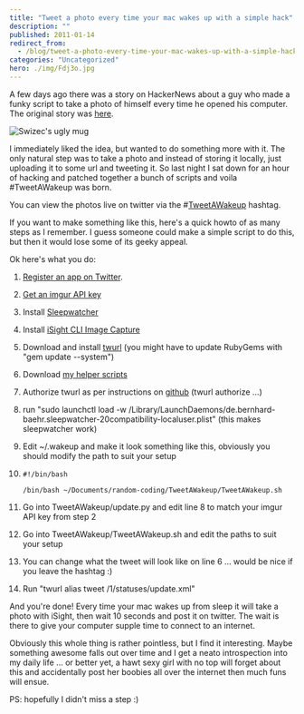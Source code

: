 ```yaml
---
title: "Tweet a photo every time your mac wakes up with a simple hack"
description: ""
published: 2011-01-14
redirect_from:
  - /blog/tweet-a-photo-every-time-your-mac-wakes-up-with-a-simple-hack/swizec/1543
categories: "Uncategorized"
hero: ./img/Fdj3o.jpg
---
```


A few days ago there was a story on HackerNews about a guy who made a funky script to take a photo of himself every time he opened his computer. The original story was [here](http://benjamin-meyer-home.blogspot.com/2011/01/1-10-photos-every-day-starting-in-2006.html).

![](./img/Fdj3o.jpg "Swizec's ugly mug")

I immediately liked the idea, but wanted to do something more with it. The only natural step was to take a photo and instead of storing it locally, just uploading it to some url and tweeting it. So last night I sat down for an hour of hacking and patched together a bunch of scripts and voila #TweetAWakeup was born.

You can view the photos live on twitter via the #[TweetAWakeup](http://twitter.com/#!/search?q=%23TweetAWakeup) hashtag.

If you want to make something like this, here's a quick howto of as many steps as I remember. I guess someone could make a simple script to do this, but then it would lose some of its geeky appeal.

Ok here's what you do:

1.  [Register an app on Twitter](http://dev.twitter.com/apps/new).

2.  [Get an imgur API key](http://imgur.com/register/api_anon)

3.  Install [Sleepwatcher](http://www.bernhard-baehr.de/)

4.  Install [iSight CLI Image Capture](http://www.intergalactic.de/pages/iSight.html)

5.  Download and install [twurl](https://github.com/marcel/twurl) (you might have to update RubyGems with "gem update --system")

6.  Download [my helper scripts](https://github.com/Swizec/random-coding/tree/TweetAWakeup)

7.  Authorize twurl as per instructions on [github](https://github.com/marcel/twurl) (twurl authorize ...)

8.  run "sudo launchctl load -w /Library/LaunchDaemons/de.bernhard-baehr.sleepwatcher-20compatibility-localuser.plist" (this makes sleepwatcher work)

9.  Edit ~/.wakeup and make it look something like this, obviously you should modify the path to suit your setup

10. ```undefined
    #!/bin/bash

    /bin/bash ~/Documents/random-coding/TweetAWakeup/TweetAWakeup.sh
    ```

11. Go into TweetAWakeup/update.py and edit line 8 to match your imgur API key from step 2

12. Go into TweetAWakeup/TweetAWakeup.sh and edit the paths to suit your setup

13. You can change what the tweet will look like on line 6 ... would be nice if you leave the hashtag :)

14. Run "twurl alias tweet /1/statuses/update.xml"

And you're done! Every time your mac wakes up from sleep it will take a photo with iSight, then wait 10 seconds and post it on twitter. The wait is there to give your computer supple time to connect to an internet.

Obviously this whole thing is rather pointless, but I find it interesting. Maybe something awesome falls out over time and I get a neato introspection into my daily life ... or better yet, a hawt sexy girl with no top will forget about this and accidentally post her boobies all over the internet then much funs will ensue.

PS: hopefully I didn't miss a step :)
